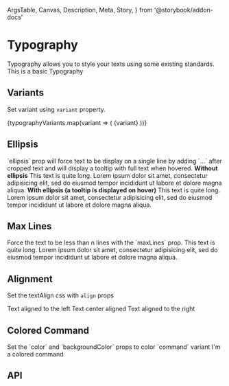   ArgsTable,
  Canvas,
  Description,
  Meta,
  Story,
} from '@storybook/addon-docs'

<Meta title="Components/Foundation/Typography" component={Typography} />

# Typography

<Description>
  Typography allows you to style your texts using some existing standards.
</Description>

<Canvas>
  <Story name="Basic">
    <Typography>This is a basic Typography</Typography>
  </Story>
</Canvas>

## Variants

<Description>Set variant using `variant` property.</Description>

<Canvas>
  <Story name="Variants">
    <Boxer my={1}>
      {typographyVariants.map(variant => (
        <Typography key={variant} variant={variant}>
          {variant}
        </Typography>
      ))}
    </Boxer>
  </Story>
</Canvas>

## Ellipsis

<Description>
  `ellipsis` prop will force text to be display on a single line by adding `...`
  after cropped text and will display a tooltip with full text when hovered.
</Description>

<Canvas>
  <Story name="Ellipsis">
    <strong>Without ellipsis</strong>
    <Box width={500} mt={1} mb={2}>
      <Typography>
        This text is quite long. Lorem ipsum dolor sit amet, consectetur
        adipisicing elit, sed do eiusmod tempor incididunt ut labore et dolore
        magna aliqua.
      </Typography>
    </Box>
    <strong>With ellipsis (a tooltip is displayed on hover)</strong>
    <Box width={500} mt={1} mb={2}>
      <Typography ellipsis>
        This text is quite long. Lorem ipsum dolor sit amet, consectetur
        adipisicing elit, sed do eiusmod tempor incididunt ut labore et dolore
        magna aliqua.
      </Typography>
    </Box>
  </Story>
</Canvas>

## Max Lines

<Description>
  Force the text to be less than n lines with the `maxLines` prop.
</Description>

<Canvas>
  <Story name="Max Lines">
    <Typography width={300} maxLines={2}>
      This text is quite long. Lorem ipsum dolor sit amet, consectetur
      adipisicing elit, sed do eiusmod tempor incididunt ut labore et dolore
      magna aliqua.
    </Typography>
  </Story>
</Canvas>

## Alignment

<Description>Set the textAlign css with `align` props</Description>

<Canvas isColumn>
  <Story name="Alignment">
    <Typography align="left">Text aligned to the left</Typography>
    <Typography align="center">Text center aligned</Typography>
    <Typography align="right">Text aligned to the right</Typography>
  </Story>
</Canvas>

## Colored Command

<Description>
  Set the `color` and `backgroundColor` props to color `command` variant
</Description>

<Canvas isColumn>
  <Story name="Colored Command">
    <Typography
      variant="command"
      color="blue"
      backgroundColor="lightBlue"
      align="left"
    >
      I'm a colored command
    </Typography>
  </Story>
</Canvas>

## API

<ArgsTable of={OriginalTypography} />
